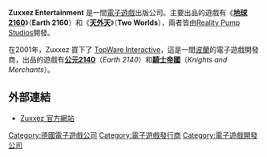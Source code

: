 {{Infobox company
| company_name     = Zuxxez Entertainment
| company_logo     = 
| company_type     = 
| genre            =
| fate             =
| predecessor      =
| successor        =
| foundation       = 
| founder          = 
| defunct          =
| location_city    = 
| location_country = 
| location         = {{flag|德國}}
| locations        = 
| area_served      = 
| key_people       = 
| industry         = [[軟件|軟件]]和[[電子遊戲產業|電子遊戲產業]]
| products         = 《[[地球2160|地球2160]]》<br />《[[天外天|天外天]]》
| services         = 
| revenue          = 
| operating_income = 
| net_income       = 
| aum              = 
| assets           = 
| equity           = 
| owner            =
| num_employees    = 
| parent           =
| divisions        =
| subsid           =
| homepage         = 
| footnotes        =
| intl             =
}}
'''Zuxxez Entertainment''' 是一間[[電子遊戲|電子遊戲]]出版公司。主要出品的遊戲有《'''[[地球2160|地球2160]]'''》（'''Earth 2160'''）和《'''[[天外天|天外天]]'''》（'''Two Worlds'''），兩者皆由[[Reality_Pump_Studios|Reality Pump Studios]]開發。

在2001年，Zuxxez 買下了 [[TopWare_Interactive|TopWare Interactive]]，這是一間[[波蘭|波蘭]]的電子遊戲開發商，出品的遊戲有'''[[公元2140_(遊戲)|公元2140]]'''（''Earth 2140''）和'''[[騎士帝國|騎士帝國]]'''（''Knights and Merchants''）。

==外部連結==
*[https://web.archive.org/web/20080306004750/http://www.zuxxez.com/main.php?l=en%2F Zuxxez 官方網站]

[[Category:德國電子遊戲公司|Category:德國電子遊戲公司]]
[[Category:電子遊戲發行商|Category:電子遊戲發行商]]
[[Category:電子遊戲開發公司|Category:電子遊戲開發公司]]